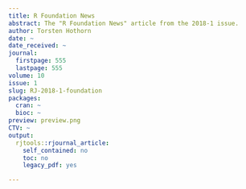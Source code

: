 ```yaml
---
title: R Foundation News
abstract: The "R Foundation News" article from the 2018-1 issue.
author: Torsten Hothorn
date: ~
date_received: ~
journal:
  firstpage: 555
  lastpage: 555
volume: 10
issue: 1
slug: RJ-2018-1-foundation
packages:
  cran: ~
  bioc: ~
preview: preview.png
CTV: ~
output:
  rjtools::rjournal_article:
    self_contained: no
    toc: no
    legacy_pdf: yes

---
```

